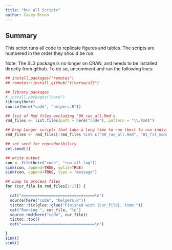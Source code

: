 ```yaml
---
title: "Run all Scripts"
author: Casey Breen
---
```


## Summary 

This script runs all code to replicate figures and tables. The scripts are numbered in the order they should be run.

Note: The SL3 package is no longer on CRAN, and needs to be installed directly from github. To do so, uncomment and run the following lines: 

```r
## install.packages("remotes") 
## remotes::install_github("tlverse/sl3")
```



```r
## library packages 
# install.packages("here")
library(here)
source(here("code", "helpers.R"))

## list of Rmd files excluding '00_run_all.Rmd's
rmd_files <- list.files(path = here("code"), pattern = "\\.Rmd$")

## Drop Longer scripts that take a long time to run (best to run individually)
rmd_files <- rmd_files[!rmd_files %in% c("00_run_all.Rmd", "01_fit_models_crossvalidation.Rmd",  "02_make_predictions.Rmd", "10_bootstrap_analysis.Rmd", "12_dhs_table.Rmd")] ##  

## set seed for reproducibility
set.seed(1)

## write output 
con <- file(here("code", "run_all.log"))
sink(con, append=TRUE, split=TRUE)
sink(con, append=TRUE, type = "message")

## Loop to process files
for (cur_file in rmd_files[1:17]) { 

  cat("================================\n")
  source(here("code", "helpers.R"))
  tictoc::tic(glue::glue("Finished with {cur_file}, time:"))
  cat("Running ", cur_file, "\n")
  source_rmd(here("code", cur_file))
  tictoc::toc()
  cat("================================\n")                                                                                             

}
sink()
sink()
```
